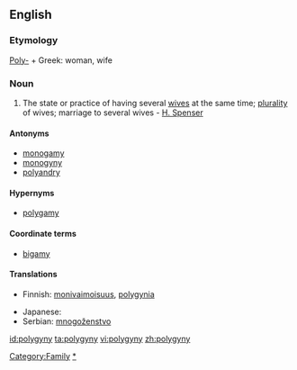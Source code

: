 ==English==

===Etymology===
[[Poly-]] + Greek: woman, wife

===Noun===
{{en-noun|polygynies}}

# The state or practice of having several [[wife|wives]] at the same time; [[plurality]] of wives; marriage to several wives - [[H. Spenser]]

====Antonyms====
* [[monogamy]]
* [[monogyny]]
* [[polyandry]]

====Hypernyms====
* [[polygamy]]

====Coordinate terms====
* [[bigamy]]

====Translations====
{{trans-top|plurality of wives at the same time}}
*Finnish: [[monivaimoisuus]], [[polygynia]]
{{trans-mid}}
* Japanese: {{t|ja|一夫多妻|tr=ippu-tasai|sc=Jpan}}
* Serbian: [[mnogoženstvo]] {{n}}
{{trans-bottom}}

[[Category:Family]]
[[Category:Marriage|*]]

[[id:polygyny]]
[[ta:polygyny]]
[[vi:polygyny]]
[[zh:polygyny]]